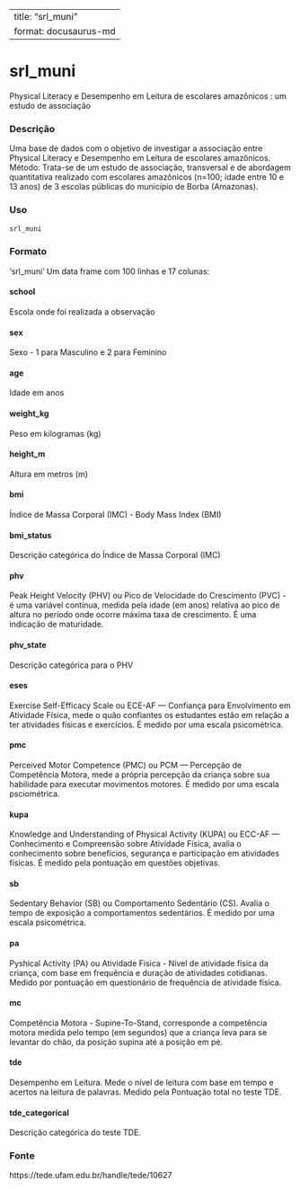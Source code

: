 
---
title: "srl_muni"
format: docusaurus-md
---

# srl_muni

Physical Literacy e Desempenho em Leitura de escolares amazônicos : um estudo de associação

### Descrição

Uma base de dados com o objetivo de investigar a associação entre Physical Literacy e Desempenho em Leitura de escolares amazônicos. Método: Trata-se de um estudo de associação, transversal e de abordagem quantitativa realizado com escolares amazônicos (n=100; idade entre 10 e 13 anos) de 3 escolas públicas do município de Borba (Amazonas).

### Uso

```r
srl_muni
```

### Formato

‘srl_muni’ Um data frame com 100 linhas e 17 colunas:

#### school

Escola onde foi realizada a observação

#### sex

Sexo - 1 para Masculino e 2 para Feminino

#### age

Idade em anos

#### weight_kg

Peso em kilogramas (kg)

#### height_m

Altura em metros (m)

#### bmi

Índice de Massa Corporal (IMC) - Body Mass Index (BMI)

#### bmi_status

Descrição categórica do Índice de Massa Corporal (IMC)

#### phv

Peak Height Velocity (PHV) ou Pico de Velocidade do Crescimento (PVC) - é uma variável contínua, medida pela idade (em anos) relativa ao pico de altura no período onde ocorre máxima taxa de crescimento. É uma indicação de maturidade.

#### phv_state

Descrição categórica para o PHV

#### eses

Exercise Self-Efficacy Scale ou ECE-AF — Confiança para Envolvimento em Atividade Física, mede o quão confiantes os estudantes estão em relação a ter atividades físicas e exercícios. É medido por uma escala psicométrica.


#### pmc

Perceived Motor Competence (PMC) ou PCM — Percepção de Competência Motora, mede a própria percepção da criança sobre sua habilidade para executar movimentos motores. É medido por uma escala psciométrica.

#### kupa

Knowledge and Understanding of Physical Activity (KUPA) ou  ECC-AF — Conhecimento e Compreensão sobre Atividade Física, avalia o conhecimento sobre benefícios, segurança e participação em atividades físicas. É medido pela pontuação em questões objetivas.

#### sb

Sedentary Behavior (SB) ou Comportamento Sedentário (CS). Avalia o tempo de exposição a comportamentos sedentários. É medido por uma escala psicométrica.


#### pa

Pyshical Activity (PA) ou Atividade Física - Nível de atividade física da criança, com base em frequência e duração de atividades cotidianas. Medido por pontuação em questionário de frequência de atividade física.

#### mc

Competência Motora - Supine-To-Stand, corresponde a competência motora medida pelo tempo (em segundos) que a criança leva para se levantar do chão, da posição supina até a posição em pé.

#### tde

Desempenho em Leitura. Mede o nível de leitura com base em tempo e acertos na leitura de palavras. Medido pela Pontuação total no teste TDE.

#### tde_categorical

Descrição categórica do teste TDE.

### Fonte

https://tede.ufam.edu.br/handle/tede/10627
